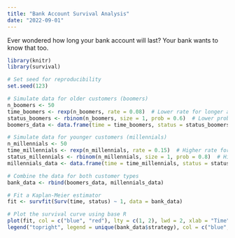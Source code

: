 ```yaml
---
title: "Bank Account Survival Analysis"
date: "2022-09-01"
---
```


Ever wondered how long your bank account will last?
Your bank wants to know that too.

```r
library(knitr)
library(survival)

# Set seed for reproducibility
set.seed(123)

# Simulate data for older customers (boomers)
n_boomers <- 50
time_boomers <- rexp(n_boomers, rate = 0.08)  # Lower rate for longer average time
status_boomers <- rbinom(n_boomers, size = 1, prob = 0.6)  # Lower probability of event
boomers_data <- data.frame(time = time_boomers, status = status_boomers, birth_year = rnorm(n_boomers, mean = 1955, sd = 5), strategy = "Envelopes")

# Simulate data for younger customers (millennials)
n_millennials <- 50
time_millennials <- rexp(n_millennials, rate = 0.15)  # Higher rate for shorter average time
status_millennials <- rbinom(n_millennials, size = 1, prob = 0.8)  # Higher probability of event
millennials_data <- data.frame(time = time_millennials, status = status_millennials, birth_year = rnorm(n_millennials, mean = 1999, sd = 3), strategy = "Emergency Fund")

# Combine the data for both customer types
bank_data <- rbind(boomers_data, millennials_data)

# Fit a Kaplan-Meier estimator
fit <- survfit(Surv(time, status) ~ 1, data = bank_data)

# Plot the survival curve using base R
plot(fit, col = c("blue", "red"), lty = c(1, 2), lwd = 2, xlab = "Time", ylab = "Survival Probability", main = "Survival Curve for Bank Accounts by Customer Type")
legend("topright", legend = unique(bank_data$strategy), col = c("blue", "red"), lty = c(1, 2), lwd = 2)
```

